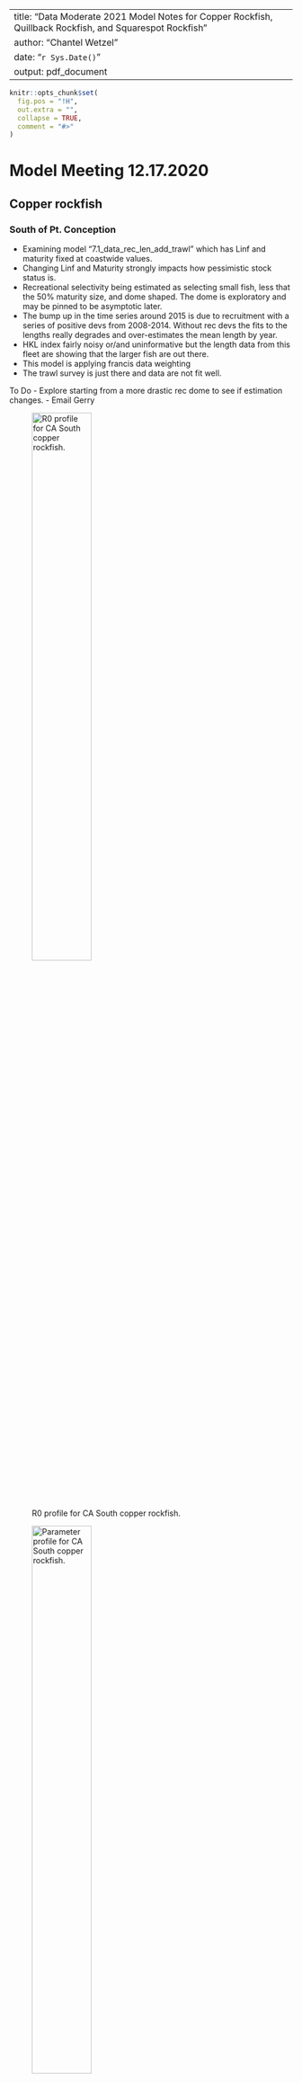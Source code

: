 
---
title: "Data Moderate 2021 Model Notes for Copper Rockfish, Quillback Rockfish, and Squarespot Rockfish"
author: "Chantel Wetzel"
date: "`r Sys.Date()`"
output: pdf_document
---

```r
knitr::opts_chunk$set(
  fig.pos = "!H",
  out.extra = "",
  collapse = TRUE,
  comment = "#>"
)
```


# Model Meeting 12.17.2020

## Copper rockfish

### South of Pt. Conception
- Examining model "7.1_data_rec_len_add_trawl" which has Linf and maturity fixed at coastwide values.
- Changing Linf and Maturity strongly impacts how pessimistic stock status is.
- Recreational selectivity being estimated as selecting small fish, less that the 50% maturity size, and dome shaped.  The dome is exploratory and may be pinned to be asymptotic later.
- The bump up in the time series around 2015 is due to recruitment with a series of positive devs from 2008-2014. Without rec devs the fits to the lengths really degrades and over-estimates the mean length by year. 
- HKL index fairly noisy or/and uninformative but the length data from this fleet are showing that the larger fish are out there. 
- This model is applying francis data weighting
- The trawl survey is just there and data are not fit well.

To Do
- Explore starting from a more drastic rec dome to see if estimation changes.
- Email Gerry


![R0 profile for CA South copper rockfish.\label{fig:r0-sca}](//nwcfile/FRAM/Assessments/CurrentAssessments/DataModerate_2021/copper_rockfish/models/ca_s_pt_c/7.1_data_rec_len_add_trawl_profile_SR_LN(R0)/R0_profile_ca_s_pt_c.png){width=50% height=50%}

![Parameter profile for CA South copper rockfish.\label{fig:para-sca}](//nwcfile/FRAM/Assessments/CurrentAssessments/DataModerate_2021/copper_rockfish/models/ca_s_pt_c/7.1_data_rec_len_add_trawl_profile_SR_LN(R0)/parameter_panel_SR_LN(R0).png){width=50% height=50%}


\pagebreak

### North of Pt. Conception
- Examing model "5.1_data_rec_len_trawl_survey"
- Blocked commercial selectivity shifting to smaller fish in recent years (2009+). The change in mean length was not able to be explained fully due to strong recruitment.
- Really clear evidence of a strong ~2008 recruitment and without devs poor mean length fits and residual patterns. However, the size of the rec dev in ~2008 is resulting in a strong uptick of the stock (above target) and without in the precautionary zone. 
- DM data weighting

To Do 
- Shorten the rec devs time series.

![R0 profile for CA North copper rockfish.\label{fig:r0-nca}](//nwcfile/FRAM/Assessments/CurrentAssessments/DataModerate_2021/copper_rockfish/models/ca_n_pt_c/5.1_data_rec_len_trawl_survey_profile_SR_LN(R0)/R0_profile_ca_n_pt_c.png){width=50% height=50%}

![Parameter profile for California North copper rockfish.\label{fig:para-nca}](//nwcfile/FRAM/Assessments/CurrentAssessments/DataModerate_2021/copper_rockfish/models/ca_n_pt_c/5.1_data_rec_len_trawl_survey_profile_SR_LN(R0)/parameter_panel_SR_LN(R0).png){width=50% height=50%}

\pagebreak

### Oregon
- Examining model "2.4_recdevs_early_est_p1_only_block"
- Recreational selectivity blocked periods: start - 1999 and 2000 - end.
- Released fish - I had not initially included these lengths (I think I looked at the CA released lengths which were really small) but adding these few lengths in as a ghost fleet show that they are not really different from the retained fish (when there are more than a few samples in a year). We should talk with Ali more about why an angler would release a fish on a trip. 
- There does not seem to be enough information to estimate rec devs however without devs the stock is estimated unfished with a large R0 and with devs on estimated in the precautionary zone with a much more reasonable R0.

To Do
- Remove block for the current model.
- Add age data and see how the recruitment changes.
- Check log(R0) black rockfish, china - central ~4.5, china north ~3.5, and blue rockfish.

![R0 profile for Oregon copper rockfish.\label{fig:r0-or}](//nwcfile/FRAM/Assessments/CurrentAssessments/DataModerate_2021/copper_rockfish/models/or/2.4_recdevs_early_est_p1_only_block_profile_SR_LN(R0)/R0_profile_or.png){width=50% height=50%}


![Parameter profile for Oregon copper rockfish.\label{fig:para-or}](//nwcfile/FRAM/Assessments/CurrentAssessments/DataModerate_2021/copper_rockfish/models/or/2.4_recdevs_early_est_p1_only_block_profile_SR_LN(R0)/parameter_panel_SR_LN(R0).png){width=50% height=50%}

\pagebreak

### Washington
- Looking at a model without rec devs "5.1.1_selex_cv_fixed"
- While allowing domed-selectivity there is likely little impact of this and will likely be pinned asymptotic.
- Estimating rec devs vs. not results in fairly dramatic model differences.  The rec devs are likely being driven entirely by the catches rather than information in the lengths. When estimating rec devs there are some very large series of recruitment around 2000 and then all negative for the years after. There is a trade-off between recruitment and selectivity where: No devs -> left shifted selectivity, Rec devs -> right shifted selectivity
- Apply francis data weighting.

![R0 profile for Washington copper rockfish.\label{fig:r0-wa}](//nwcfile/FRAM/Assessments/CurrentAssessments/DataModerate_2021/copper_rockfish/models/wa/5.1.1_selex_cv_fixed_profile_SR_LN(R0)/R0_profile_wa.png){width=50% height=50%}

![Parameter profile for Washington copper rockfish.\label{fig:para-wa}](//nwcfile/FRAM/Assessments/CurrentAssessments/DataModerate_2021/copper_rockfish/models/wa/5.1.1_selex_cv_fixed_profile_SR_LN(R0)/parameter_panel_SR_LN(R0).png){width=50% height=50%}

\pagebreak

## Quillback rockfish

### California
- Period of high recruitment in the 1990s followed by a dip in recent years.  These patterns appear to be really driven by the catch.  
- Possible sensitivity - apply a smoother through the catch time series and evaluate what the model does to recruitment. In theory, the removals should be similar applying a smoother but would allow you to possibly decouple recruitment and catches.


### Oregon
- Seeing really large recruitment around 1997 and again possibly around 2013 which are supported by the length data.

### Washington

- Recruitment devs appear to be tracking catches with catches spiking in select years. 
- Francis and MI data weighting has been explored so far, but not DM yet.
- The recruitment deviations are likely also being driven by an increase in mean lengths in recent years which the model is explaining by having a string of negative recruitments. 


## Squarespot rockfish
- Examining model "2.4_rec_devs_2010"
- Max age set at 34 based on 95% quantile of ages
- Tried restricting rec dev estimates to only the recent years based on some estimates in early years that look uninformed. The challenge of estimation here appears to be that we don't see small incoming fish (likely because they are small even when "grown"), however, the does appear to be a change in the population based on the hkl index and a slight change in mean length between 2016-2018. Without rec devs the model estimates a fairly unfished stock up until recent years where catches have spiked which does not fit the hkl index (flat line).
- NWFSC HKL index shows a sharp increase between 2015-2018
- Francis weighting applied so far (not re-weighted with the most recent runs).
- No rec devs: R0 = 6.6, SB0 = 40.9, Depl 2021 = 0.65, Catch spr = 20.8 mt
- Only recent devs: R0 = 5.5, SB0 = 13.1, Depl 2021 = 4.8, Catch spr = 6.9 mt

To Do
- Double or triple the lambda on the composition data. 
- Try the DM
- Change the min max rec devs allowed in the ctl
- Reduce sigma R back to 0.60.


\pagebreak

# Model Meeting 1.4.2020


## Copper rockfish

### South of Pt. Conception

### North of Pt. Conception

### Oregon

### Washington

## Squarespot rockfish

## Quillback rockfish

Models available at 
"//nwcfile/FRAM/Assessments/CurrentAssessments/DataModerate_2021/Quillback_Rockfish/models/wa"
Code including a description of what models mean available at [https://github.com/brianlangseth-NOAA/quillback_rockfish_2021/tree/master/code](https://github.com/brianlangseth-NOAA/quillback_rockfish_2021/tree/master/code)

### California
- Surprisingly recdevs are not connected to catch as much as I thought
- [compare_catch_rec.R](https://github.com/brianlangseth-NOAA/quillback_rockfish_2021/blob/master/code/compare_catch_rec.R) is a simple function that plots catches with recruits with option for offset and catches aren't as connected
![simple model with recdevs estimated.\label{fig:catch-rec-ca}](//nwcfile/FRAM/Assessments/CurrentAssessments/DataModerate_2021/Quillback_Rockfish/models/ca/1_0_0_recdevs/compare_catch_rec.png){width=50% height=50%}
- Better to use rdevs instead of recruits?
- Using a 7-yr moving average of catches also doesn't affect model like I thought it would
[Comparing raw and smoothed catch.\label{fig:comparedevs-ca}]](//nwcfile/FRAM/Assessments/CurrentAssessments/DataModerate_2021/Quillback_Rockfish/models/ca/1_catch_smoother_SSplotComparisons_recdevs_Page_10.png){width=50% height=50%}. 
- Can see the [catch comparisons](//nwcfile/FRAM/Assessments/CurrentAssessments/DataModerate_2021/Quillback_Rockfish/models/ca/1_1_0_smoothCatch/just model files//Calcs_smoothCatch.xls)


### Oregon

### Washington

A few things to discuss
1. Rec bias adjustment - Do you iterate with SS_fitbiasramp()? There is some osciallation with 116 models
2. Rec devs - General tips on when to start? Whether to include early rec devs at all? 
![Comparing influence of rec devs and sigmaR.\label{fig:rec-ca}](//nwcfile/FRAM/Assessments/CurrentAssessments/DataModerate_2021/Quillback_Rockfish/models/wa/plots/3_rec_SSplotComparisons_31-Dec-2020_15.03_Page_15.png){width=50% height=50%}

3. Sigma R - WA models do run high. Estimating is unreasonable in my opinion (keeps hitting whatever bound is set. Ive gone up to 1.2). Higher sigmaR reduces rec magnitude (reduces R0). Right now Im going with 0.9 but no real basis for choice. 
4. Dome shaped selectivity - Just allow estimation of p6? For me effect is not large (dome is at higher high lengths - and actually above my data bins). Washington didn't have obvious choice. 
5. Ages - I added ages into my WA model. Then reweighted. Results are very odd. Thoughts on keeping ages
- Ages only for 1998, 1999, 2000
- Add lots of early meaningful recdevs
- Weighting removes any information on mean length but fits age comps much better
See "//nwcfile/FRAM/Assessments/CurrentAssessments/DataModerate_2021/Quillback_Rockfish/models/wa/plot" for comparison plots



